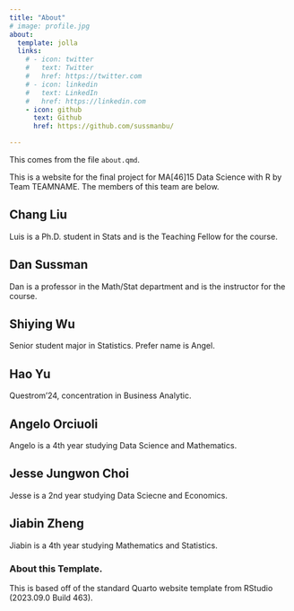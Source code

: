```yaml
---
title: "About"
# image: profile.jpg
about:
  template: jolla
  links:
    # - icon: twitter
    #   text: Twitter
    #   href: https://twitter.com
    # - icon: linkedin
    #   text: LinkedIn
    #   href: https://linkedin.com
    - icon: github
      text: Github
      href: https://github.com/sussmanbu/

---
```



This comes from the file `about.qmd`.

This is a website for the final project for MA[46]15 Data Science with R by Team TEAMNAME.
The members of this team are below.

## Chang Liu

Luis is a Ph.D. student in Stats and is the Teaching Fellow for the course.

## Dan Sussman

Dan is a professor in the Math/Stat department and is the instructor for the course.

## Shiying Wu

Senior student major in Statistics. Prefer name is Angel.

## Hao Yu

Questrom'24, concentration in Business Analytic. 


## Angelo Orciuoli

Angelo is a 4th year studying Data Science and Mathematics.

## Jesse Jungwon Choi 

Jesse is a 2nd year studying Data Sciecne and Economics.

## Jiabin Zheng

Jiabin is a 4th year studying Mathematics and Statistics.

### About this Template.

This is based off of the standard Quarto website template from RStudio (2023.09.0 Build 463).
